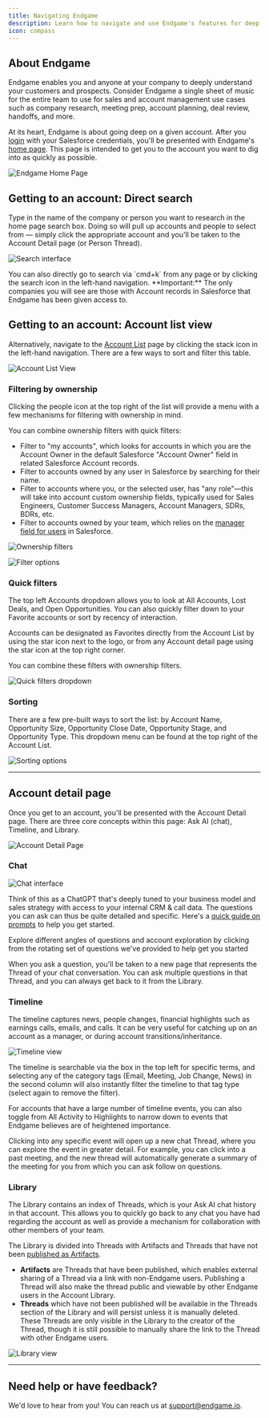 ```yaml
---
title: Navigating Endgame
description: Learn how to navigate and use Endgame's features for deep customer understanding
icon: compass
---
```


## About Endgame

Endgame enables you and anyone at your company to deeply understand your customers and prospects. Consider Endgame a single sheet of music for the entire team to use for sales and account management use cases such as company research, meeting prep, account planning, deal review, handoffs, and more.

At its heart, Endgame is about going deep on a given account. After you [login](https://end-p1.endgame.io/login) with your Salesforce credentials, you'll be presented with Endgame's [home page](https://end-p1.endgame.io/). This page is intended to get you to the account you want to dig into as quickly as possible.

<img
  src="/images/Screenshot_2025-05-16_at_8.52.38_AM.png"
  alt="Endgame Home Page"
/>

## Getting to an account: Direct search

Type in the name of the company or person you want to research in the home page search box. Doing so will pull up accounts and people to select from — simply click the appropriate account and you'll be taken to the Account Detail page (or Person Thread).

<img
  src="/images/image.png"
  alt="Search interface"
/>

<Info>
  You can also directly go to search via `cmd+k` from any page or by clicking the search icon in the left-hand navigation.
</Info>

<Note>
  **Important:** The only companies you will see are those with Account records in Salesforce that Endgame has been given access to.
</Note>

## Getting to an account: Account list view

Alternatively, navigate to the [Account List](https://end-p1.endgame.io/accounts) page by clicking the stack icon in the left-hand navigation. There are a few ways to sort and filter this table.

<img
  src="/images/Screenshot_2025-05-16_at_8.54.20_AM.png"
  alt="Account List View"
/>

### Filtering by ownership

Clicking the people icon at the top right of the list will provide a menu with a few mechanisms for filtering with ownership in mind.

You can combine ownership filters with quick filters:

- Filter to "my accounts", which looks for accounts in which you are the Account Owner in the default Salesforce "Account Owner" field in related Salesforce Account records.
- Filter to accounts owned by any user in Salesforce by searching for their name.
- Filter to accounts where you, or the selected user, has "any role"—this will take into account custom ownership fields, typically used for Sales Engineers, Customer Success Managers, Account Managers, SDRs, BDRs, etc.
- Filter to accounts owned by your team, which relies on the [manager field for users](https://help.salesforce.com/s/articleView?id=ind.tpm_admin_task_manager_for_payments.htm&type=5) in Salesforce.

<img
  src="/images/Screenshot_2025-05-16_at_8.58.41_AM.png"
  alt="Ownership filters"
/>

<img
  src="/images/Screenshot_2025-05-16_at_9.02.41_AM.png"
  alt="Filter options"
/>

### Quick filters

The top left Accounts dropdown allows you to look at All Accounts, Lost Deals, and Open Opportunities. You can also quickly filter down to your Favorite accounts or sort by recency of interaction.

Accounts can be designated as Favorites directly from the Account List by using the star icon next to the logo, or from any Account detail page using the star icon at the top right corner.

You can combine these filters with ownership filters.

<img
  src="/images/Screenshot_2025-05-16_at_9.03.31_AM.png"
  alt="Quick filters dropdown"
/>

### Sorting

There are a few pre-built ways to sort the list: by Account Name, Opportunity Size, Opportunity Close Date, Opportunity Stage, and Opportunity Type. This dropdown menu can be found at the top right of the Account List.

<img
  src="/images/db6e5cde-a06f-49a7-bdfd-3781efe06af2.png"
  alt="Sorting options"
/>

---

## Account detail page

Once you get to an account, you'll be presented with the Account Detail page. There are three core concepts within this page: Ask AI (chat), Timeline, and Library.

<img
  src="/images/Screenshot_2025-05-16_at_9.12.01_AM.png"
  alt="Account Detail Page"
/>

### Chat

<img
  src="/images/Screenshot_2025-05-16_at_9.13.24_AM.png"
  alt="Chat interface"
/>

Think of this as a ChatGPT that's deeply tuned to your business model and sales strategy with access to your internal CRM & call data. The questions you can ask can thus be quite detailed and specific. Here's a [quick guide on prompts](/endgame-chat-101) to help you get started.

<Tip>
  Explore different angles of questions and account exploration by clicking from the rotating set of questions we've provided to help get you started
</Tip>

When you ask a question, you'll be taken to a new page that represents the Thread of your chat conversation. You can ask multiple questions in that Thread, and you can always get back to it from the Library.

### Timeline

The timeline captures news, people changes, financial highlights such as earnings calls, emails, and calls. It can be very useful for catching up on an account as a manager, or during account transitions/inheritance.

<img
  src="/images/Screenshot_2025-05-16_at_11.06.18_AM.png"
  alt="Timeline view"
/>

The timeline is searchable via the box in the top left for specific terms, and selecting any of the category tags (Email, Meeting, Job Change, News) in the second column will also instantly filter the timeline to that tag type (select again to remove the filter).

For accounts that have a large number of timeline events, you can also toggle from All Activity to Highlights to narrow down to events that Endgame believes are of heightened importance.

Clicking into any specific event will open up a new chat Thread, where you can explore the event in greater detail. For example, you can click into a past meeting, and the new thread will automatically generate a summary of the meeting for you from which you can ask follow on questions.

### Library

The Library contains an index of Threads, which is your Ask AI chat history in that account. This allows you to quickly go back to any chat you have had regarding the account as well as provide a mechanism for collaboration with other members of your team.

The Library is divided into Threads with Artifacts and Threads that have not been [published as Artifacts](/features/publishing-artifacts).

- **Artifacts** are Threads that have been published, which enables external sharing of a Thread via a link with non-Endgame users. Publishing a Thread will also make the thread public and viewable by other Endgame users in the Account Library.
- **Threads** which have not been published will be available in the Threads section of the Library and will persist unless it is manually deleted. These Threads are only visible in the Library to the creator of the Thread, though it is still possible to manually share the link to the Thread with other Endgame users.

<img
  src="/images/image 1.png"
  alt="Library view"
/>

---

## Need help or have feedback?

We'd love to hear from you! You can reach us at [support@endgame.io](mailto:support@endgame.io).